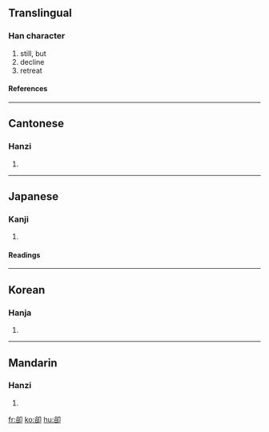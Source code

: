 {{see|却}}

==Translingual==
===Han character===
{{Han char|rad=卩|as=07|sn=9|four=8762<sub>0</sub>|canj=金口尸中 (CRSL)}}
# still, but
# decline
# retreat
====References====
{{Han ref|kx=0159.280|dkj=02867|dj=0365.110|hdz=10317.020|uh=537B|ud=21371|bh=AB6F|bd=43887}}
----
==Cantonese==
===Hanzi===
{{yue-hanzi|jyut=|y=keuk3}}
# {{defn|Cantonese}}
----
==Japanese==
===Kanji===
{{ja-kanji|grade=|rs=卩07}}
# {{defn|Japanese}} 
====Readings====
{{ja-readings|on=[[きゃく]] (kyaku)|kun=[[しりぞく]] (shirizoku), [[しりぞける]] (shirizokeru), [[かえって]] (kaette)}}
----
==Korean==
===Hanja===
{{ko-hanja|hangeul=각|rv=gak|mr=kak}}
# {{defn|Korean}}
----
==Mandarin==
===Hanzi===
{{cmn-hanzi|sim=却|pin=[[què]] (que4)|wg=ch'üeh<sup>4</sup>}}
# {{defn|Mandarin}}

[[fr:卻]]
[[ko:卻]]
[[hu:卻]]